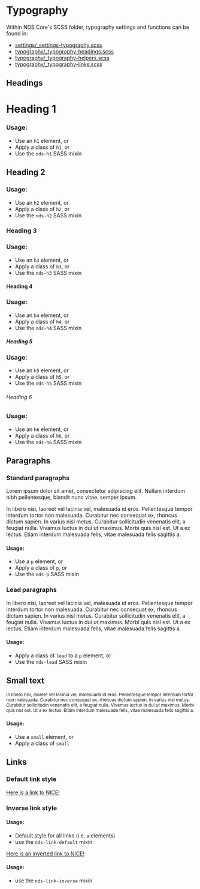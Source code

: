 
<Meta title="Docs/Typography" />

# Typography

Within NDS Core's SCSS folder, typography settings and functions can be found in:
- [settings/_settings-typography.scss](https://github.com/nice-digital/nice-design-system/blob/main/components/nds-core/scss/settings/_settings-typography.scss)
- [typography/_typography-headings.scss](https://github.com/nice-digital/nice-design-system/blob/main/components/nds-core/scss/typography/_typography-headings.scss)
- [typography/_typography-helpers.scss](https://github.com/nice-digital/nice-design-system/blob/main/components/nds-core/scss/typography/_typography-helpers.scss)
- [typography/_typography-links.scss](https://github.com/nice-digital/nice-design-system/blob/main/components/nds-core/scss/typography/_typography-links.scss)

## Headings

<Canvas>
	<h1>Heading 1</h1>
</Canvas>

### Usage:

- Use an `h1` element, or
- Apply a class of `h1`, or
- Use the `nds-h1` SASS mixin

<Canvas>
	<h2>Heading 2</h2>
</Canvas>

### Usage:

- Use an `h2` element, or
- Apply a class of `h2`, or
- Use the `nds-h2` SASS mixin

<Canvas>
	<h3>Heading 3</h3>
</Canvas>

### Usage:

- Use an `h3` element, or
- Apply a class of `h3`, or
- Use the `nds-h3` SASS mixin

<Canvas>
	<h4>Heading 4</h4>
</Canvas>

### Usage:

- Use an `h4` element, or
- Apply a class of `h4`, or
- Use the `nds-h4` SASS mixin

<Canvas>
	<h5>Heading 5</h5>
</Canvas>

### Usage:

- Use an `h5` element, or
- Apply a class of `h5`, or
- Use the `nds-h5` SASS mixin

<Canvas>
	<h6>Heading 6</h6>
</Canvas>

### Usage:

- Use an `h6` element, or
- Apply a class of `h6`, or
- Use the `nds-h6` SASS mixin

## Paragraphs

### Standard paragraphs

<Canvas>
	<p>Lorem ipsum dolor sit amet, consectetur adipiscing elit. Nullam interdum nibh pellentesque, blandit nunc vitae, semper ipsum.</p>
	<p>In libero nisi, laoreet vel lacinia vel, malesuada id eros. Pellentesque tempor interdum tortor non malesuada. Curabitur nec consequat ex, rhoncus dictum sapien. In varius nisl metus. Curabitur sollicitudin venenatis elit, a feugiat nulla. Vivamus luctus in dui ut maximus. Morbi quis nisl est. Ut a ex lectus. Etiam interdum malesuada felis, vitae malesuada felis sagittis a.</p>
</Canvas>

#### Usage:

- Use a `p` element, or
- Apply a class of `p`, or
- Use the `nds-p` SASS mixin

### Lead paragraphs

<Canvas>
	<p className="lead">In libero nisi, laoreet vel lacinia vel, malesuada id eros. Pellentesque tempor interdum tortor non malesuada. Curabitur nec consequat ex, rhoncus dictum sapien. In varius nisl metus. Curabitur sollicitudin venenatis elit, a feugiat nulla. Vivamus luctus in dui ut maximus. Morbi quis nisl est. Ut a ex lectus. Etiam interdum malesuada felis, vitae malesuada felis sagittis a.</p>
</Canvas>

#### Usage:

- Apply a class of `lead` to a `p` element, or
- Use the `nds-lead` SASS mixin

## Small text

<Canvas>
	<small>In libero nisi, laoreet vel lacinia vel, malesuada id eros. Pellentesque tempor interdum tortor non malesuada. Curabitur nec consequat ex, rhoncus dictum sapien. In varius nisl metus. Curabitur sollicitudin venenatis elit, a feugiat nulla. Vivamus luctus in dui ut maximus. Morbi quis nisl est. Ut a ex lectus. Etiam interdum malesuada felis, vitae malesuada felis sagittis a.</small>
</Canvas>

#### Usage:

- Use a `small` element, or
- Apply a class of `small`

## Links

### Default link style

<Canvas>
	<p><a href="https://www.nice.org.uk">Here is a link to NICE!</a></p>
</Canvas>

### Inverse link style

#### Usage:

- Default style for all links (i.e. `a` elements)
- use the `nds-link-default` mixin

<Canvas>
	<p style={{background: "#333", padding: "10px"}}><a className="link-inverse" href="https://www.nice.org.uk">Here is an inverted link to NICE!</a></p>
</Canvas>

#### Usage:

- use the `nds-link-inverse` mixin
